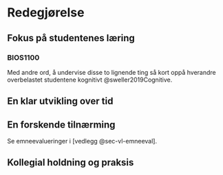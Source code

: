 # Redegjørelse {.unnumbered}

## Fokus på studentenes læring

### BIOS1100


Med andre ord, å undervise disse to lignende ting så kort oppå hverandre
overbelastet studentene kognitivt @sweller2019Cognitive.


## En klar utvikling over tid

## En forskende tilnærming

Se emneevalueringer i [vedlegg @sec-vl-emneeval].

## Kollegial holdning og praksis
